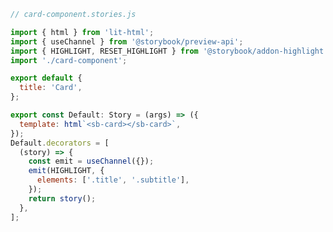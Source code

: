 ```js
// card-component.stories.js

import { html } from 'lit-html';
import { useChannel } from '@storybook/preview-api';
import { HIGHLIGHT, RESET_HIGHLIGHT } from '@storybook/addon-highlight';
import './card-component';

export default {
  title: 'Card',
};

export const Default: Story = (args) => ({
  template: html`<sb-card></sb-card>`,
});
Default.decorators = [
  (story) => {
    const emit = useChannel({});
    emit(HIGHLIGHT, {
      elements: ['.title', '.subtitle'],
    });
    return story();
  },
];
```
